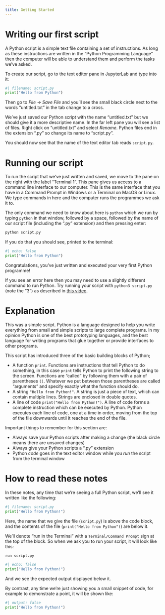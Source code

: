 ```yaml
---
title: Getting Started
---
```


# Writing our first script

A Python script is a simple text file containing a set of instructions. As long as these instructions are written in the "Python Programming Language" then the computer will be able to understand them and perform the tasks we've asked.

To create our script, go to the text editor pane in JupyterLab and type into it:

```python
#| filename: script.py
print("Hello from Python")
```

Then go to *File → Save File* and you'll see the small black circle next to the words "untitled.txt" in the tab change to a cross.

We've just saved our Python script with the name "untitled.txt" but we should give it a more descriptive name. In the far left pane you will see a list of files. Right click on "untitled.txt" and select *Rename*. Python files end in the extension ".py" so change its name to "script.py".

You should now see that the name of the text editor tab reads `script.py`.

# Running our script

To run the script that we've just written and saved, we move to the pane on the right with the label "Terminal 1". This pane gives us access to a command line interface to our computer. This is the same interface that you have in a Command Prompt in Windows or a Terminal on MacOS or Linux. We type commands in here and the computer runs the programmes we ask it to.

The only command we need to know about here is `python` which we run by typing `python` in that window, followed by a space, followed by the name of our script file (including the ".py" extension) and then pressing enter:

```.bash
python script.py
```

If you do that you should see, printed to the terminal:

```python
#| echo: false
print("Hello from Python")
```

Congratulations, you've just written and executed your very first Python programme!

If you see an error here then you may need to use a slightly different command to run Python. Try running your script with `python3 script.py` (note the "3") as described in [this video](https://www.youtube.com/watch?v=Fw6VYgsbJ4o).

# Explanation

This was a simple script. Python is a language designed to help you write everything from small and simple scripts to large complete programs. In my opinion Python is one of the best prototyping languages, and the best language for writing programs that glue together or provide interfaces to other programs.

This script has introduced three of the basic building blocks of Python;

- A function `print`. Functions are instructions that tell Python to do something, in this case `print` tells Python to print the following string to the screen. Functions are "called" by following them with a pair of parentheses `()`. Whatever we put between those parentheses are called "arguments" and specify exactly what the function should do.
- A string `"Hello from Python!"`. A string is just a piece of text, which can contain multiple lines. Strings are enclosed in double quotes.
- A line of code `print("Hello from Python!")`. A line of code forms a complete instruction which can be executed by Python. Python executes each line of code, one at a time in order, moving from the top of the file downwards until it reaches the end of the file.

Important things to remember for this section are:

- Always save your Python scripts after making a change (the black circle means there are unsaved changes)
- Always give your Python scripts a ".py" extension
- Python *code* goes in the text editor window while you *run* the script from the terminal window

# How to read these notes

In these notes, any time that we're seeing a full Python script, we'll see it written like the following:


```python
#| filename: script.py
print("Hello from Python!")
```

Here, the name that we give the file (`script.py`) is above the code block, and the contents of the file (`print("Hello from Python")`) are below it.

We'll denote "run in the Terminal" with a `Terminal/Command Prompt` sign at the top of the block. So when we ask you to run your script, it will look like this:


```.bash
run script.py
```
```python
#| echo: false
print("Hello from Python!")
```


And we see the expected output displayed below it.

By contrast, any time we're just showing you a small snippet of code, for example to demonstrate a point, it will be shown like:

```python
#| output: false
print("Hello from Python!")
```




